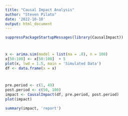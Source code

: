 ---
title: "Causal Impact Analysis"
author: "Steven Pilato"
date: '2022-10-10'
output: html_document
---

```{r}
suppressPackageStartupMessages(library(CausalImpact))
```

#

```{r}
x <- arima.sim(model = list(ma = .8), n = 100)
x[50:100] <- x[50:100]  + 5
plot(x, lwd = 1.5, main = 'Simulated Data')
df <- data.frame(x = x)

```
# 

```{r}
pre.period <- c(1, 49)
post.period <- c(50, 100)
impact <- CausalImpact(df, pre.period, post.period)
plot(impact)

```

```{r}

summary(impact, 'report')


```


